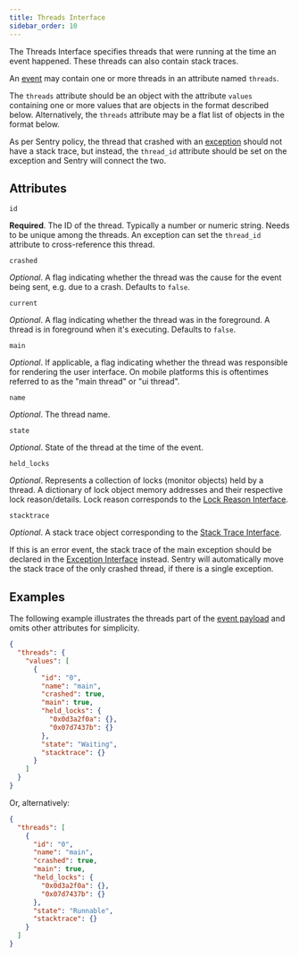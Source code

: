```yaml
---
title: Threads Interface
sidebar_order: 10
---
```


The Threads Interface specifies threads that were running at the time an event
happened. These threads can also contain stack traces.

An [event](/sdk/event-payloads/) may contain one or more threads in an attribute named `threads`.

The `threads` attribute should be an object with the attribute `values`
containing one or more values that are objects in the format described below.
Alternatively, the `threads` attribute may be a flat list of objects in the format below.

As per Sentry policy, the thread that crashed with an [exception](/sdk/event-payloads/exception/) should not
have a stack trace, but instead, the `thread_id` attribute should be set on the
exception and Sentry will connect the two.

## Attributes

`id`

**Required**. The ID of the thread. Typically a number or numeric string.
Needs to be unique among the threads. An exception can set the `thread_id`
attribute to cross-reference this thread.

`crashed`

_Optional_. A flag indicating whether the thread was the cause for the event being sent, e.g. due to a crash.
Defaults to `false`.

`current`

_Optional_. A flag indicating whether the thread was in the foreground. A thread is in foreground when it's executing.
Defaults to `false`.

`main`

_Optional_. If applicable, a flag indicating whether the thread was responsible for rendering the user interface.
On mobile platforms this is oftentimes referred to as the "main thread" or "ui thread".

`name`

_Optional_. The thread name.

`state`

_Optional_. State of the thread at the time of the event.

`held_locks`

_Optional_. Represents a collection of locks (monitor objects) held by a thread. A dictionary of lock object memory addresses and 
their respective lock reason/details. Lock reason corresponds to the [Lock Reason Interface](/sdk/event-payloads/lockreason/).

`stacktrace`

_Optional_. A stack trace object corresponding to the [Stack Trace Interface](/sdk/event-payloads/stacktrace/).

If this is an error event, the stack trace of the main exception should be
declared in the [Exception Interface](/sdk/event-payloads/exception/) instead.
Sentry will automatically move the stack trace of the only crashed thread, if
there is a single exception.

## Examples

The following example illustrates the threads part of the [event payload](/sdk/event-payloads/) and omits
other attributes for simplicity.

```json
{
  "threads": {
    "values": [
      {
        "id": "0",
        "name": "main",
        "crashed": true,
        "main": true,
        "held_locks": {
          "0x0d3a2f0a": {},
          "0x07d7437b": {}
        },
        "state": "Waiting",
        "stacktrace": {}
      }
    ]
  }
}
```

Or, alternatively:

```json
{
  "threads": [
    {
      "id": "0",
      "name": "main",
      "crashed": true,
      "main": true,
      "held_locks": {
        "0x0d3a2f0a": {},
        "0x07d7437b": {}
      },
      "state": "Runnable",
      "stacktrace": {}
    }
  ]
}
```
